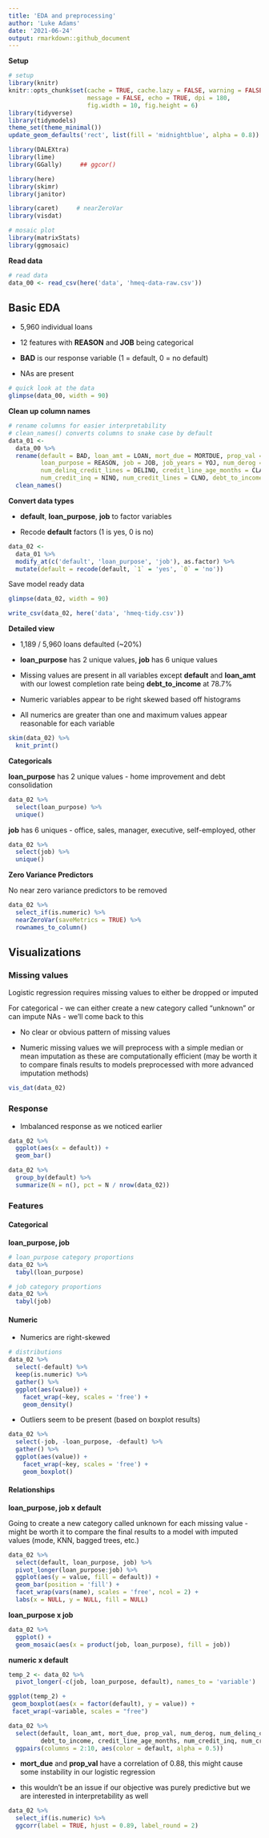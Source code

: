 ```yaml
---
title: 'EDA and preprocessing'
author: 'Luke Adams'
date: '2021-06-24'
output: rmarkdown::github_document
---
```


**Setup**

```r
# setup
library(knitr)
knitr::opts_chunk$set(cache = TRUE, cache.lazy = FALSE, warning = FALSE,
                      message = FALSE, echo = TRUE, dpi = 180, 
                      fig.width = 10, fig.height = 6)
library(tidyverse)
library(tidymodels)
theme_set(theme_minimal())
update_geom_defaults('rect', list(fill = 'midnightblue', alpha = 0.8))

library(DALEXtra)
library(lime)
library(GGally)     ## ggcor()

library(here)
library(skimr)
library(janitor)

library(caret)     # nearZeroVar
library(visdat)

# mosaic plot
library(matrixStats)
library(ggmosaic)
```

**Read data**

```r
# read data
data_00 <- read_csv(here('data', 'hmeq-data-raw.csv'))
```

## Basic EDA

-   5,960 individual loans

-   12 features with **REASON** and **JOB** being categorical

-   **BAD** is our response variable (1 = default, 0 = no default)

-   NAs are present

```r
# quick look at the data
glimpse(data_00, width = 90)
```

**Clean up column names**

```r
# rename columns for easier interpretability
# clean_names() converts columns to snake case by default
data_01 <-
  data_00 %>% 
  rename(default = BAD, loan_amt = LOAN, mort_due = MORTDUE, prop_val = VALUE, 
         loan_purpose = REASON, job = JOB, job_years = YOJ, num_derog = DEROG,
         num_delinq_credit_lines = DELINQ, credit_line_age_months = CLAGE, 
         num_credit_inq = NINQ, num_credit_lines = CLNO, debt_to_income = DEBTINC) %>% 
  clean_names()
```

**Convert data types**

-   **default**, **loan_purpose**, **job** to factor variables

-   Recode **default** factors (1 is yes, 0 is no)

```r
data_02 <- 
  data_01 %>% 
  modify_at(c('default', 'loan_purpose', 'job'), as.factor) %>% 
  mutate(default = recode(default, `1` = 'yes', `0` = 'no'))
```

Save model ready data

```r
glimpse(data_02, width = 90)
```

```r
write_csv(data_02, here('data', 'hmeq-tidy.csv'))
```

**Detailed view**

-   1,189 / 5,960 loans defaulted (\~20%)

-   **loan_purpose** has 2 unique values, **job** has 6 unique values

-   Missing values are present in all variables except **default** and **loan_amt** with our lowest completion rate being **debt_to_income** at 78.7%

-   Numeric variables appear to be right skewed based off histograms

-   All numerics are greater than one and maximum values appear reasonable for each variable

```r
skim(data_02) %>% 
  knit_print()
```

**Categoricals**

**loan_purpose** has 2 unique values - home improvement and debt consolidation

```r
data_02 %>% 
  select(loan_purpose) %>% 
  unique()
```

**job** has 6 uniques - office, sales, manager, executive, self-employed, other

```r
data_02 %>% 
  select(job) %>% 
  unique()
```

**Zero Variance Predictors**

No near zero variance predictors to be removed

```r
data_02 %>% 
  select_if(is.numeric) %>% 
  nearZeroVar(saveMetrics = TRUE) %>%
  rownames_to_column() 
```

## Visualizations

### Missing values

Logistic regression requires missing values to either be dropped or imputed

For categorical - we can either create a new category called "unknown" or can impute NAs - we'll come back to this

-   No clear or obvious pattern of missing values

-   Numeric missing values we will preprocess with a simple median or mean imputation as these are computationally efficient (may be worth it to compare finals results to models preprocessed with more advanced imputation methods)

```r
vis_dat(data_02)
```

### Response

-   Imbalanced response as we noticed earlier

```r
data_02 %>% 
  ggplot(aes(x = default)) +
  geom_bar()
```

```r
data_02 %>%
  group_by(default) %>%
  summarize(N = n(), pct = N / nrow(data_02))
```

### Features

#### Categorical

**loan_purpose, job**

```r
# loan_purpose category proportions
data_02 %>%
  tabyl(loan_purpose)
```

```r
# job category proportions
data_02 %>%
  tabyl(job)
```

#### Numeric

-   Numerics are right-skewed

```r
# distributions
data_02 %>%
  select(-default) %>%
  keep(is.numeric) %>%
  gather() %>%
  ggplot(aes(value)) +
    facet_wrap(~key, scales = 'free') +
    geom_density()
```

-   Outliers seem to be present (based on boxplot results)

```r
data_02 %>%
  select(-job, -loan_purpose, -default) %>%
  gather() %>%
  ggplot(aes(value)) +
    facet_wrap(~key, scales = 'free') +
    geom_boxplot()
```

#### Relationships

**loan_purpose, job x default**

Going to create a new category called unknown for each missing value - might be worth it to compare the final results to a model with imputed values (mode, KNN, bagged trees, etc.)

```r
data_02 %>% 
  select(default, loan_purpose, job) %>% 
  pivot_longer(loan_purpose:job) %>% 
  ggplot(aes(y = value, fill = default)) + 
  geom_bar(position = 'fill') +
  facet_wrap(vars(name), scales = 'free', ncol = 2) +
  labs(x = NULL, y = NULL, fill = NULL)
```

**loan_purpose x job**

```r
data_02 %>% 
  ggplot() + 
  geom_mosaic(aes(x = product(job, loan_purpose), fill = job))
```

**numeric x default**

```r
temp_2 <- data_02 %>%
  pivot_longer(-c(job, loan_purpose, default), names_to = 'variable')

ggplot(temp_2) +
 geom_boxplot(aes(x = factor(default), y = value)) +
 facet_wrap(~variable, scales = "free")
```

```r
data_02 %>% 
  select(default, loan_amt, mort_due, prop_val, num_derog, num_delinq_credit_lines, 
         debt_to_income, credit_line_age_months, num_credit_inq, num_credit_lines) %>% 
  ggpairs(columns = 2:10, aes(color = default, alpha = 0.5))
```

-   **mort_due** and **prop_val** have a correlation of 0.88, this might cause some instability in our logistic regression

-   this wouldn't be an issue if our objective was purely predictive but we are interested in interpretability as well

```r
data_02 %>% 
  select_if(is.numeric) %>% 
  ggcorr(label = TRUE, hjust = 0.89, label_round = 2)
```
